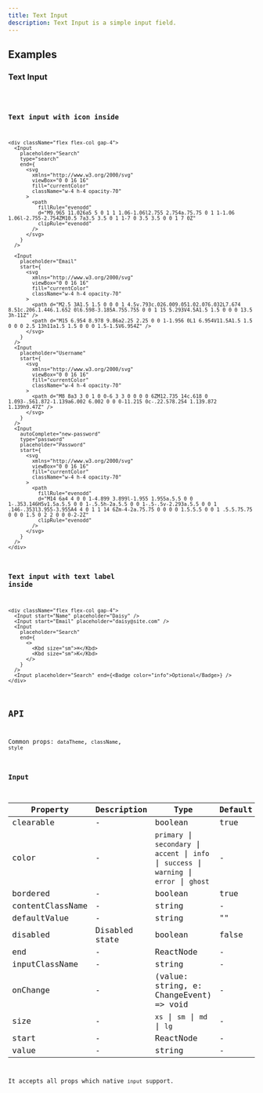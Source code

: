```yaml
---
title: Text Input
description: Text Input is a simple input field.
---
```


## Examples

### Text Input

<code src="./demo/basic.tsx" />

### Text input with icon inside

```tsx live
<div className="flex flex-col gap-4">
  <Input
    placeholder="Search"
    type="search"
    end={
      <svg
        xmlns="http://www.w3.org/2000/svg"
        viewBox="0 0 16 16"
        fill="currentColor"
        className="w-4 h-4 opacity-70"
      >
        <path
          fillRule="evenodd"
          d="M9.965 11.026a5 5 0 1 1 1.06-1.06l2.755 2.754a.75.75 0 1 1-1.06 1.06l-2.755-2.754ZM10.5 7a3.5 3.5 0 1 1-7 0 3.5 3.5 0 0 1 7 0Z"
          clipRule="evenodd"
        />
      </svg>
    }
  />

  <Input
    placeholder="Email"
    start={
      <svg
        xmlns="http://www.w3.org/2000/svg"
        viewBox="0 0 16 16"
        fill="currentColor"
        className="w-4 h-4 opacity-70"
      >
        <path d="M2.5 3A1.5 1.5 0 0 0 1 4.5v.793c.026.009.051.02.076.032L7.674 8.51c.206.1.446.1.652 0l6.598-3.185A.755.755 0 0 1 15 5.293V4.5A1.5 1.5 0 0 0 13.5 3h-11Z" />
        <path d="M15 6.954 8.978 9.86a2.25 2.25 0 0 1-1.956 0L1 6.954V11.5A1.5 1.5 0 0 0 2.5 13h11a1.5 1.5 0 0 0 1.5-1.5V6.954Z" />
      </svg>
    }
  />
  <Input
    placeholder="Username"
    start={
      <svg
        xmlns="http://www.w3.org/2000/svg"
        viewBox="0 0 16 16"
        fill="currentColor"
        className="w-4 h-4 opacity-70"
      >
        <path d="M8 8a3 3 0 1 0 0-6 3 3 0 0 0 0 6ZM12.735 14c.618 0 1.093-.561.872-1.139a6.002 6.002 0 0 0-11.215 0c-.22.578.254 1.139.872 1.139h9.47Z" />
      </svg>
    }
  />
  <Input
    autoComplete="new-password"
    type="password"
    placeholder="Password"
    start={
      <svg
        xmlns="http://www.w3.org/2000/svg"
        viewBox="0 0 16 16"
        fill="currentColor"
        className="w-4 h-4 opacity-70"
      >
        <path
          fillRule="evenodd"
          d="M14 6a4 4 0 0 1-4.899 3.899l-1.955 1.955a.5.5 0 0 1-.353.146H5v1.5a.5.5 0 0 1-.5.5h-2a.5.5 0 0 1-.5-.5v-2.293a.5.5 0 0 1 .146-.353l3.955-3.955A4 4 0 1 1 14 6Zm-4-2a.75.75 0 0 0 0 1.5.5.5 0 0 1 .5.5.75.75 0 0 0 1.5 0 2 2 0 0 0-2-2Z"
          clipRule="evenodd"
        />
      </svg>
    }
  />
</div>
```

### Text input with text label inside

```tsx live
<div className="flex flex-col gap-4">
  <Input start="Name" placeholder="Daisy" />
  <Input start="Email" placeholder="daisy@site.com" />
  <Input
    placeholder="Search"
    end={
      <>
        <Kbd size="sm">⌘</Kbd>
        <Kbd size="sm">K</Kbd>
      </>
    }
  />
  <Input placeholder="Search" end={<Badge color="info">Optional</Badge>} />
</div>
```

## API

Common props: `dataTheme`, `className`, `style`

### Input

| Property | Description | Type | Default |
| --- | --- | --- | --- |
| clearable | - | boolean | true |
| color | - | `primary` \| `secondary` \| `accent` \| `info` \| `success` \| `warning` \| `error` \| `ghost` | - |
| bordered | - | boolean | true |
| contentClassName | - | string | - |
| defaultValue | - | string | "" |
| disabled | Disabled state | boolean | false |
| end | - | ReactNode | - |
| inputClassName | - | string | - |
| onChange | - | (value: string, e: ChangeEvent) => void | - |
| size | - | `xs` \| `sm` \| `md` \| `lg` | - |
| start | - | ReactNode | - |
| value | - | string | - |

It accepts all props which native `input` support.
